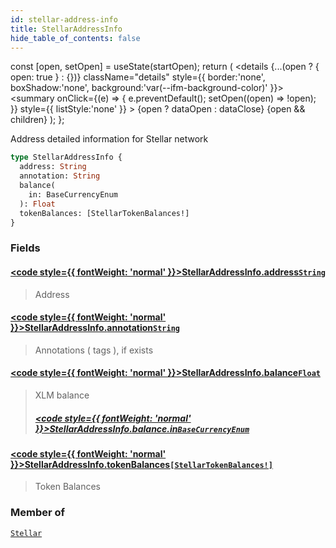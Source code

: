 ```yaml
---
id: stellar-address-info
title: StellarAddressInfo
hide_table_of_contents: false
---
```







  const [open, setOpen] = useState(startOpen);
  return (
    <details {...(open ? { open: true } : {})} className="details" style={{ border:'none', boxShadow:'none', background:'var(--ifm-background-color)' }}>
      <summary
        onClick={(e) => {
          e.preventDefault();
          setOpen((open) => !open);
        }}
        style={{ listStyle:'none' }}
      >
      {open ? dataOpen : dataClose}
      </summary>
      {open && children}
    </details>
  );
};








Address detailed information for Stellar network


```graphql
type StellarAddressInfo {
  address: String
  annotation: String
  balance(
    in: BaseCurrencyEnum
  ): Float
  tokenBalances: [StellarTokenBalances!]
}
```




### Fields

#### [<code style={{ fontWeight: 'normal' }}>StellarAddressInfo.<b>address</b></code>](#)<Bullet />[`String`](/docs/v1/graphql-reference/scalars/string) <Badge class="badge badge--secondary" text="scalar"/> 
> 
> 
> Address
> 

#### [<code style={{ fontWeight: 'normal' }}>StellarAddressInfo.<b>annotation</b></code>](#)<Bullet />[`String`](/docs/v1/graphql-reference/scalars/string) <Badge class="badge badge--secondary" text="scalar"/> 
> 
> 
> Annotations ( tags ), if exists
> 

#### [<code style={{ fontWeight: 'normal' }}>StellarAddressInfo.<b>balance</b></code>](#)<Bullet />[`Float`](/docs/v1/graphql-reference/scalars/float) <Badge class="badge badge--secondary" text="scalar"/> 
> 
> 
> XLM balance
> ##### [<code style={{ fontWeight: 'normal' }}>StellarAddressInfo.balance.<b>in</b></code>](#)<Bullet />[`BaseCurrencyEnum`](/docs/v1/graphql-reference/enums/base-currency-enum) <Badge class="badge badge--secondary" text="enum"/> 
> 
> 
> 
> 

#### [<code style={{ fontWeight: 'normal' }}>StellarAddressInfo.<b>tokenBalances</b></code>](#)<Bullet />[`[StellarTokenBalances!]`](/docs/v1/graphql-reference/objects/stellar-token-balances) <Badge class="badge badge--secondary" text="list"/> <Badge class="badge badge--secondary" text="object"/> 
> 
> 
> Token Balances
> 



### Member of

[`Stellar`](/docs/v1/graphql-reference/objects/stellar)  <Badge class="secondary" text="object"/>

